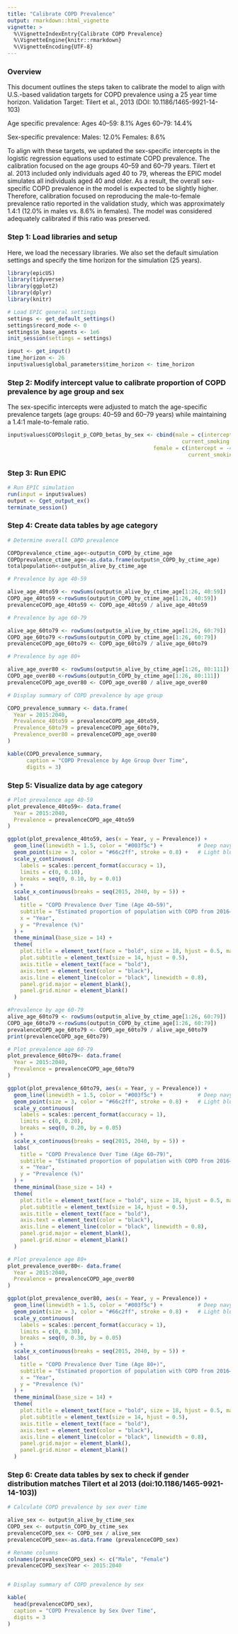 ```yaml
---
title: "Calibrate COPD Prevalence"
output: rmarkdown::html_vignette
vignette: >
  %\VignetteIndexEntry{Calibrate COPD Prevalence}
  %\VignetteEngine{knitr::rmarkdown}
  %\VignetteEncoding{UTF-8}
---
```


### Overview

This document outlines the steps taken to calibrate the model to align with U.S.-based validation targets for COPD prevalence using a 25 year time horizon.
Validation Target: Tilert et al., 2013 (DOI: 10.1186/1465-9921-14-103)

Age specific prevalence:
Ages 40–59: 8.1%
Ages 60–79: 14.4%

Sex-specific prevalence: 
Males: 12.0%
Females: 8.6% 

To align with these targets, we updated the sex-specific intercepts in the logistic regression equations used to estimate COPD prevalence. The calibration focused on the age groups 40–59 and 60–79 years. Tilert et al. 2013 included only individuals aged 40 to 79, whereas the EPIC model simulates all individuals aged 40 and older. As a result, the overall sex-specific COPD prevalence in the model is expected to be slightly higher. Therefore, calibration focused on reproducing the male-to-female prevalence ratio reported in the validation study, which was approximately 1.4:1 (12.0% in males vs. 8.6% in females). The model was considered adequately calibrated if this ratio was preserved.

### Step 1: Load libraries and setup

Here, we load the necessary libraries. We also set the default simulation settings and specify the time horizon for the simulation (25 years).

```r
library(epicUS)
library(tidyverse)
library(ggplot2)
library(dplyr)
library(knitr)

# Load EPIC general settings
settings <- get_default_settings()
settings$record_mode <- 0
settings$n_base_agents <- 1e6
init_session(settings = settings)

input <- get_input()
time_horizon <- 26
input$values$global_parameters$time_horizon <- time_horizon

```

### Step 2: Modify intercept value to calibrate proportion of COPD prevalence by age group and sex  

The sex-specific intercepts were adjusted to match the age-specific prevalence targets (age groups: 40–59 and 60–79 years) while maintaining a 1.4:1 male-to-female ratio.

```r
input$values$COPD$logit_p_COPD_betas_by_sex <- cbind(male = c(intercept = -4.15189, age = 0.033070   , age2 = 0, pack_years = 0.025049   ,
                                                       current_smoking = 0, year = 0, asthma = 0),
                                              female = c(intercept = -4.28486, age = 0.027359   , age2 = 0, pack_years = 0.030399   ,
                                                         current_smoking = 0, year = 0, asthma = 0))

```

### Step 3: Run EPIC

```r

# Run EPIC simulation
run(input = input$values)
output <- Cget_output_ex()
terminate_session()

```

### Step 4: Create data tables by age category

```r

# Determine overall COPD prevalence

COPDprevalence_ctime_age<-output$n_COPD_by_ctime_age
COPDprevalence_ctime_age<-as.data.frame(output$n_COPD_by_ctime_age)
totalpopulation<-output$n_alive_by_ctime_age

# Prevalence by age 40-59 

alive_age_40to59 <- rowSums(output$n_alive_by_ctime_age[1:26, 40:59])
COPD_age_40to59 <-rowSums(output$n_COPD_by_ctime_age[1:26, 40:59])
prevalenceCOPD_age_40to59 <- COPD_age_40to59 / alive_age_40to59

# Prevalence by age 60-79

alive_age_60to79 <- rowSums(output$n_alive_by_ctime_age[1:26, 60:79])
COPD_age_60to79 <-rowSums(output$n_COPD_by_ctime_age[1:26, 60:79])
prevalenceCOPD_age_60to79 <- COPD_age_60to79 / alive_age_60to79

# Prevalence by age 80+

alive_age_over80 <- rowSums(output$n_alive_by_ctime_age[1:26, 80:111])
COPD_age_over80 <-rowSums(output$n_COPD_by_ctime_age[1:26, 80:111])
prevalenceCOPD_age_over80 <- COPD_age_over80 / alive_age_over80

# Display summary of COPD prevalence by age group 

COPD_prevalence_summary <- data.frame(
  Year = 2015:2040,
  Prevalence_40to59 = prevalenceCOPD_age_40to59,
  Prevalence_60to79 = prevalenceCOPD_age_60to79,
  Prevalence_over80 = prevalenceCOPD_age_over80
)

kable(COPD_prevalence_summary, 
      caption = "COPD Prevalence by Age Group Over Time",
      digits = 3)
```

### Step 5: Visualize data by age category

```r

# Plot prevalence age 40-59
plot_prevalence_40to59<- data.frame(
  Year = 2015:2040,
  Prevalence = prevalenceCOPD_age_40to59
)

ggplot(plot_prevalence_40to59, aes(x = Year, y = Prevalence)) +
  geom_line(linewidth = 1.5, color = "#003f5c") +           # Deep navy
  geom_point(size = 3, color = "#66c2ff", stroke = 0.8) +   # Light blue
  scale_y_continuous(
    labels = scales::percent_format(accuracy = 1),
    limits = c(0, 0.10),
    breaks = seq(0, 0.10, by = 0.01)
  ) +
  scale_x_continuous(breaks = seq(2015, 2040, by = 5)) +
  labs(
    title = "COPD Prevalence Over Time (Age 40–59)",
    subtitle = "Estimated proportion of population with COPD from 2016–2040",
    x = "Year",
    y = "Prevalence (%)"
  ) +
  theme_minimal(base_size = 14) +
  theme(
    plot.title = element_text(face = "bold", size = 18, hjust = 0.5, margin = margin(b = 8)),
    plot.subtitle = element_text(size = 14, hjust = 0.5),
    axis.title = element_text(face = "bold"),
    axis.text = element_text(color = "black"),
    axis.line = element_line(color = "black", linewidth = 0.8),
    panel.grid.major = element_blank(),
    panel.grid.minor = element_blank()
  )

#Prevalence by age 60-79
alive_age_60to79 <- rowSums(output$n_alive_by_ctime_age[1:26, 60:79])
COPD_age_60to79 <-rowSums(output$n_COPD_by_ctime_age[1:26, 60:79])
prevalenceCOPD_age_60to79 <- COPD_age_60to79 / alive_age_60to79
print(prevalenceCOPD_age_60to79)

# Plot prevalence age 60-79
plot_prevalence_60to79<- data.frame(
  Year = 2015:2040,
  Prevalence = prevalenceCOPD_age_60to79
)

ggplot(plot_prevalence_60to79, aes(x = Year, y = Prevalence)) +
  geom_line(linewidth = 1.5, color = "#003f5c") +           # Deep navy
  geom_point(size = 3, color = "#66c2ff", stroke = 0.8) +   # Light blue
  scale_y_continuous(
    labels = scales::percent_format(accuracy = 1),
    limits = c(0, 0.20),
    breaks = seq(0, 0.20, by = 0.05)
  ) +
  scale_x_continuous(breaks = seq(2015, 2040, by = 5)) +
  labs(
    title = "COPD Prevalence Over Time (Age 60–79)",
    subtitle = "Estimated proportion of population with COPD from 2016–2040",
    x = "Year",
    y = "Prevalence (%)"
  ) +
  theme_minimal(base_size = 14) +
  theme(
    plot.title = element_text(face = "bold", size = 18, hjust = 0.5, margin = margin(b = 8)),
    plot.subtitle = element_text(size = 14, hjust = 0.5),
    axis.title = element_text(face = "bold"),
    axis.text = element_text(color = "black"),
    axis.line = element_line(color = "black", linewidth = 0.8),
    panel.grid.major = element_blank(),
    panel.grid.minor = element_blank()
  )

# Plot prevalence age 80+
plot_prevalence_over80<- data.frame(
  Year = 2015:2040,
  Prevalence = prevalenceCOPD_age_over80
)

ggplot(plot_prevalence_over80, aes(x = Year, y = Prevalence)) +
  geom_line(linewidth = 1.5, color = "#003f5c") +           # Deep navy
  geom_point(size = 3, color = "#66c2ff", stroke = 0.8) +   # Light blue
  scale_y_continuous(
    labels = scales::percent_format(accuracy = 1),
    limits = c(0, 0.30),
    breaks = seq(0, 0.30, by = 0.05)
  ) +
  scale_x_continuous(breaks = seq(2015, 2040, by = 5)) +
  labs(
    title = "COPD Prevalence Over Time (Age 80+)",
    subtitle = "Estimated proportion of population with COPD from 2016–2040",
    x = "Year",
    y = "Prevalence (%)"
  ) +
  theme_minimal(base_size = 14) +
  theme(
    plot.title = element_text(face = "bold", size = 18, hjust = 0.5, margin = margin(b = 8)),
    plot.subtitle = element_text(size = 14, hjust = 0.5),
    axis.title = element_text(face = "bold"),
    axis.text = element_text(color = "black"),
    axis.line = element_line(color = "black", linewidth = 0.8),
    panel.grid.major = element_blank(),
    panel.grid.minor = element_blank()
  )

```

### Step 6: Create data tables by sex to check if gender distribution matches Tilert et al 2013 (doi:10.1186/1465-9921-14-103))

```r

# Calculate COPD prevalence by sex over time

alive_sex <- output$n_alive_by_ctime_sex
COPD_sex <- output$n_COPD_by_ctime_sex
prevalenceCOPD_sex <- COPD_sex / alive_sex
prevalenceCOPD_sex<-as.data.frame (prevalenceCOPD_sex)

# Rename columns
colnames(prevalenceCOPD_sex) <- c("Male", "Female")
prevalenceCOPD_sex$Year <- 2015:2040


# Display summary of COPD prevalence by sex

kable(
  head(prevalenceCOPD_sex),
  caption = "COPD Prevalence by Sex Over Time",
  digits = 3
)
```


### 
